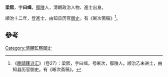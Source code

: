 '''梁熙'''，字'''曰缉'''，[[鄢陵|鄢陵]]人，清朝政治人物、進士出身。

順治十二年，登進士，由知县历官[[御史|御史]]。有《晰次斋稿》<ref>《[[晚晴簃诗汇|晚晴簃诗汇]]》（卷27）：梁熙，字曰缉，号晰次，鄢陵人。顺治乙未进士，由知县历官御史。有《晰次斋稿》。</ref>。

==參考==
{{reflist}}
{{清朝人物小作品}}
{{順治十二年乙未科殿試金榜}}
[[Category:清朝監察御史|Category:清朝監察御史]]